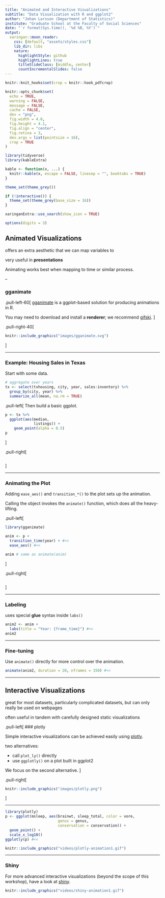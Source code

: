 ```yaml
---
title: "Animated and Interactive Visualizations"
subtitle: "Data Visualization with R and ggplot2"
author: "Johan Larsson (Department of Statistics)"
institute: "Graduate School at the Faculty of Social Sciences"
date: "`r format(Sys.time(), '%d %B, %Y')`"
output:
  xaringan::moon_reader:
    css: [default, "assets/styles.css"]
    lib_dir: libs
    nature:
      highlightStyle: github
      highlightLines: true
      titleSlideClass: [middle, center]
      countIncrementalSlides: false
---
```


```r
knitr::knit_hooks$set(crop = knitr::hook_pdfcrop)

knitr::opts_chunk$set(
  echo = TRUE,
  warning = FALSE,
  message = FALSE,
  cache = FALSE,
  dev = "png",
  fig.width = 4.8,
  fig.height = 4.1,
  fig.align = "center",
  fig.retina = 3,
  dev.args = list(pointsize = 16),
  crop = TRUE
)

library(tidyverse)
library(kableExtra)

kable <- function(x, ...) {
  knitr::kable(x, escape = FALSE, linesep = "", booktabs = TRUE)
}

theme_set(theme_grey())

if (!interactive()) {
  theme_set(theme_grey(base_size = 16))
}

xaringanExtra::use_search(show_icon = TRUE)

options(digits = 3)
```

## Animated Visualizations

offers an extra aesthetic that we can map
variables to

very useful in **presentations**

Animating works best when mapping to time or similar process.

--

### gganimate

.pull-left-60[
[gganimate](https://gganimate.com/) is a ggplot-based solution for producing
animations in R.

You may need to download and install a
**renderer**; we recommend [gifski](https://gif.ski/).
]

.pull-right-40[
```r
knitr::include_graphics("images/gganimate.svg")
```

]


---

### Example: Housing Sales in Texas

Start with some data.

```r
# aggregate over years
tx <- select(txhousing, city, year, sales:inventory) %>%
  group_by(city, year) %>%
  summarize_all(mean, na.rm = TRUE)
```

.pull-left[
Then build a basic ggplot.

```r
p <- tx %>%
  ggplot(aes(median, 
             listings)) +
    geom_point(alpha = 0.5)
p
```
]

.pull-right[
```r
```
]


---

### Animating the Plot

Adding `ease_aes()` and `transition_*()` to the plot sets up the animation.

Calling the object invokes the `animate()` function,
which does all the heavy-lifting.

.pull-left[
```r
library(gganimate)

anim <- p +
  transition_time(year) + #<<
  ease_aes() #<<

anim # same as animate(anim)
```
]

.pull-right[
```r
```
]


---

### Labeling

uses special **glue** syntax inside `labs()`

```r
anim2 <- anim +
  labs(title = "Year: {frame_time}") #<<
anim2
```


---

### Fine-tuning

Use `animate()` directly for more control over the animation.

```r
animate(anim2, duration = 20, nframes = 150) #<<
```

---

## Interactive Visualizations

great for most datasets, particularly complicated datasets, but can
only really be used on webpages

often useful in tandem with carefully designed static visualizations

.pull-left[
### plotly

Simple interactive visualizations can be achieved easily using [plotly](https://plotly.com/).

two alternatives: 

- call `plot_ly()` directly
- use `ggplotly()` on a plot built in ggplot2

We focus on the second alternative.
]

.pull-right[
```r
knitr::include_graphics("images/plotly.png")
```
]

---

```r
library(plotly)
p <- ggplot(msleep, aes(brainwt, sleep_total, color = vore, 
                        genus = genus, 
                        conservation = conservation)) +
  geom_point() +
  scale_x_log10()
ggplotly(p) #<<
```

```r
knitr::include_graphics("videos/plotly-animation1.gif")
```

---

### Shiny

For more advanced interactive visualizations (beyond the scope of this workshop), 
have a look at [shiny](https://shiny.rstudio.com/).

```r
knitr::include_graphics("videos/shiny-animation1.gif")
```

